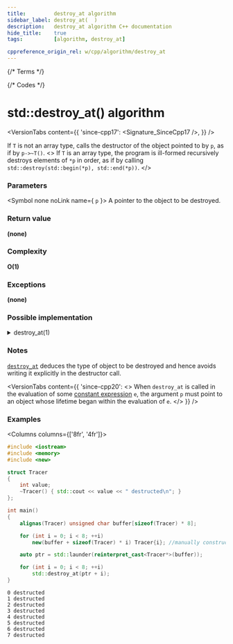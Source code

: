 ```yaml
---
title:         destroy_at algorithm
sidebar_label: destroy_at(  )
description:   destroy_at algorithm C++ documentation
hide_title:    true
tags:          [algorithm, destroy_at]

cppreference_origin_rel: w/cpp/algorithm/destroy_at
---
```



{/* Terms */}

{/* Codes */}


# std::destroy_at() algorithm

<VersionTabs content={{
  'since-cpp17': <Signature_SinceCpp17 />,
}} />

If `T` is not an array type, calls the destructor of the object pointed to by `p`, as if by `p->~T()`.
<> If <code>T</code> is an array type, <Until v='cpp20'>the program is ill-formed</Until> <Since v='cpp20'>recursively destroys elements of <code>*p</code> in order, as if by calling <code>std::destroy(std::begin(*p), std::end(*p))</code></Since>. </>

### Parameters

<SymbolTable>

  <Symbol none noLink name={ <code>p</code> }>
    A pointer to the object to be destroyed.
  </Symbol>

</SymbolTable>

### Return value

**(none)**

### Complexity

**O(1)**

### Exceptions

**(none)**

### Possible implementation

<details>
<summary>destroy_at(1)</summary>

```cpp
template<class T>
constexpr void destroy_at(T* p)
{
    if constexpr (std::is_array_v<T>)
        for (auto &elem : *p)
            (destroy_at)(std::addressof(elem));
    else
        p->~T();
}
// C++17 version:
// template<class T> void destroy_at(T* p) { p->~T(); }
```

</details>

### Notes

[`destroy_at`](#) deduces the type of object to be destroyed and hence avoids writing it explicitly in the destructor call.

<VersionTabs content={{
  'since-cpp20': <>
    When <code>destroy_at</code> is called in the evaluation of some <a href="#">constant expression</a> <code>e</code>,
    the argument <code>p</code> must point to an object whose lifetime began within the evaluation of <code>e</code>.
  </>
}} />

### Examples

<Columns columns={['8fr', '4fr']}>
<div>

```cpp title='Main.cpp' showLineNumbers
#include <iostream>
#include <memory>
#include <new>

struct Tracer
{
    int value;
    ~Tracer() { std::cout << value << " destructed\n"; }
};

int main()
{
    alignas(Tracer) unsigned char buffer[sizeof(Tracer) * 8];

    for (int i = 0; i < 8; ++i)
        new(buffer + sizeof(Tracer) * i) Tracer{i}; //manually construct objects

    auto ptr = std::launder(reinterpret_cast<Tracer*>(buffer));

    for (int i = 0; i < 8; ++i)
        std::destroy_at(ptr + i);
}
```

</div>
<div>

```plaintext title="Output"
0 destructed
1 destructed
2 destructed
3 destructed
4 destructed
5 destructed
6 destructed
7 destructed
```

</div>
</Columns>

